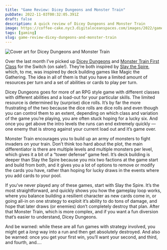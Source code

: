 ```yaml
---
title: "Game Review: Dicey Dungeons and Monster Train"
pubDate: 2022-11-03T00:32:05.391Z
draft: false
description: A quick review of Dicey Dungeons and Monster Train
image: https://coffee-cake.nyc3.digitaloceanspaces.com/images/2022/games.jpg
tags: [gaming]
slug: game-review-dicey-dungeons-and-monster-train
---
```

![Cover art for Dicey Dungeons and Monster Train](https://coffee-cake.nyc3.digitaloceanspaces.com/images/2022/games.jpg)

Over the last month I’ve picked up [Dicey Dungeons](https://www.nintendo.com/store/products/dicey-dungeons-switch/) and [Monster Train First Class](https://www.nintendo.com/store/products/monster-train-first-class-switch/) for the Switch (on sale!). They’re both inspired by [Slay the Spire](https://www.nintendo.com/store/products/slay-the-spire-switch/), which, to me, was inspired by deck building games like Magic the Gathering. The idea in all of them is that you have a limited amount of resources per turn and a set of abilities or cards to play per turn. 

Dicey Dungeons goes for more of an RPG style game with different classes with different abilities and a load-out for your particular skills. The limited resource is determined by (surprise) dice rolls. It’s by far the more frustrating of the two because the dice rolls are dice rolls and even though you can control them to an extent, depending on which class and variation of the game you’re playing, you are often stuck hoping for a lucky six. And once you get above the intro levels the runs can end extremely quickly — one enemy that is strong against your current load out and it’s game over.

Monster Train encourages you to build up an army of monsters to fight invaders on your train. Don’t think too hard about the plot, the main differentiator is there are multiple levels and multiple monsters per level, which gives it a bit of a “tower defense” game feel. It’s deck building is deeper than Slay the Spire because you mix two factions at the game start and build from both, and it gives you a lot of options to remove or modify the cards you have, rather than hoping for lucky draws in the events where you add cards to your pool.

If you’ve never played any of these games, start with Slay the Spire. It’s the most straightforward, and quickly shows you how the gameplay loop works, where you balance building a resilient character as new cards come in, or going all-in on one strategy to exploit it’s ability to do tons of damage, and hope that later draws (or enemies) don’t completely destroy that plan. After that Monster Train, which is more complex, and if you want a fun diversion that’s easier to understand, Dicey Dungeons.

And be warned: while these are all fun games with strategy involved, you might get a _long_ way into a run and then get absolutely destroyed. And also be warned: once you get your first win, you’ll want your second, and third, and fourth, and….